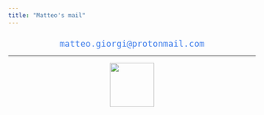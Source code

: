 ```yaml
---
title: "Matteo's mail"
---
```





<div class="boxed"; style="color:#4582EC; text-align:center; font-size:1.25em; font-family:monospace; margin-top:5%; margin-left:20%; margin-right:20%">
matteo.giorgi@protonmail.com
</div>

---

<p align="center">
  <img height="90" src="assets/super.gif"/>
</p>


